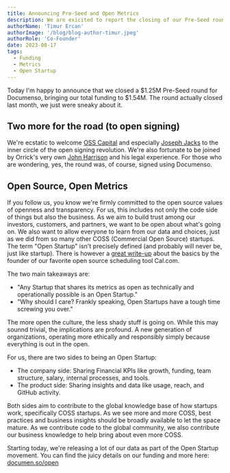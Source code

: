 ```yaml
---
title: Announcing Pre-Seed and Open Metrics
description: We are exicited to report the closing of our Pre-Seed round. You can find the juicy details on our new /open page. Yes, it was signed using Documenso.
authorName: 'Timur Ercan'
authorImage: '/blog/blog-author-timur.jpeg'
authorRole: 'Co-Founder'
date: 2023-08-17
tags:
  - Funding
  - Metrics
  - Open Startup
---
```


Today I'm happy to announce that we closed a \$1.25M Pre-Seed round for Documenso, bringing our total funding to \$1.54M. The round actually closed last month, we just were sneaky about it. 

## Two more for the road (to open signing)
We're ecstatic to welcome [OSS Capital](https://twitter.com/osscapital) and especially [Joseph Jacks](https://twitter.com/JosephJacks_) to the inner circle of the open signing revolution. We're also fortunate to be joined by Orrick's very own [John Harrison](https://www.linkedin.com/in/john-harrison-a1213b9/) and his legal experience. For those who are wondering, yes, the round was, of course, signed using Documenso.

## Open Source, Open Metrics
If you follow us, you know we're firmly committed to the open source values of openness and transparency. For us, this includes not only the code side of things but also the business. As we aim to build trust among our investors, customers, and partners, we want to be open about what's going on. We also want to allow everyone to learn from our data and choices, just as we did from so many other COSS (Commercial Open Source) startups. The term "Open Startup" isn't precisely defined (and probably will never be, just like startup). There is however a [great write-up](https://cal.com/blog/open-startup) about the basics by the founder of our favorite open source scheduling tool Cal.com. 

The two main takeaways are:

- "Any Startup that shares its metrics as open as technically and operationally possible is an Open Startup."
- "Why should I care? Frankly speaking, Open Startups have a tough time screwing you over."

The more open the culture, the less shady stuff is going on. While this may sounnd trivial, the implications are profound. A new generation of organizations, operating more ethically and responsibly simply because everything is out in the open. 

For us, there are two sides to being an Open Startup:

- The company side: Sharing Financial KPIs like growth, funding, team structure, salary, internal processes, and tools.
- The product side: Sharing insights and data like usage, reach, and GitHub activity.

Both sides aim to contribute to the global knowledge base of how startups work, specifically COSS startups. As we see more and more COSS, best practices and business insights should be broadly available to let the space mature. As we contribute code to the global community, we also contribute our business knowledge to help bring about even more COSS. 

Starting today, we're releasing a lot of our data as part of the Open Startup movement. You can find the juicy details on our funding and more here: [documen.so/open](https://documen.so/open)
